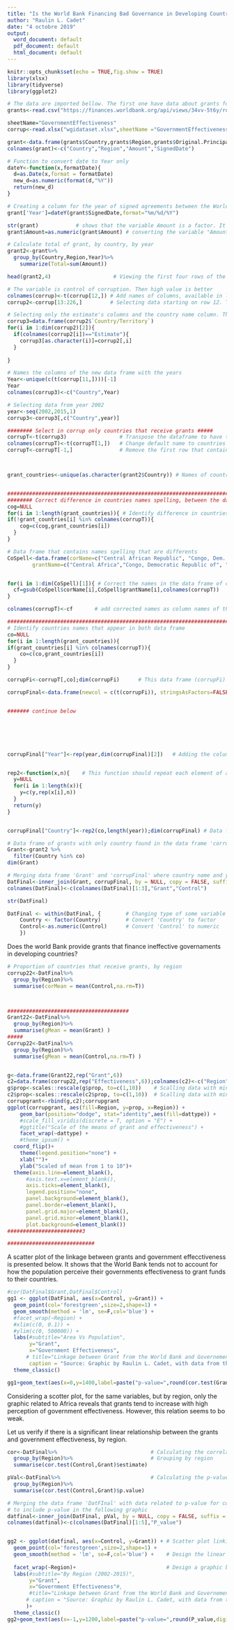 ```yaml
---
title: "Is the World Bank Financing Bad Governance in Developing Countries?"
author: "Raulin L. Cadet"
date: "4 octobre 2019"
output:
  word_document: default
  pdf_document: default
  html_document: default
---
```



```r
knitr::opts_chunk$set(echo = TRUE,fig.show = TRUE)
library(xlsx)
library(tidyverse)
library(ggplot2)

```



```r
# The data are imported bellow. The first one have data about grants fom the World. The second have the index of control for corruption. Higher index of control for corruption is a better performance.
grants<-read.csv("https://finances.worldbank.org/api/views/34vv-5t6y/rows.csv?accessType=DOWNLOAD&bom=true&format=true")

sheetName="GovernmentEffectiveness"
corrup<-read.xlsx("wgidataset.xlsx",sheetName ="GovernmentEffectiveness" ) #"ControlofCorruption" Source: https://info.worldbank.org/governance/wgi/Home/downLoadFile?fileName=wgidataset.xlsx

```


```r
grant<-data.frame(grants$Country,grants$Region,grants$Original.Principal.Amount,grants$Agreement.Signing.Date)
colnames(grant)<-c("Country","Region","Amount","SignedDate")

# Function to convert date to Year only
dateY<-function(x,formatDate){      
  d=as.Date(x,format = formatDate)
  new_d=as.numeric(format(d,"%Y"))
  return(new_d)
}

# Creating a column for the year of signed agreements between the World Bank and the beneficiaries of grants.
grant['Year']=dateY(grant$SignedDate,format="%m/%d/%Y")

str(grant)            # shows that the variable Amount is a factor. It should be numeric.
grant$Amount=as.numeric(grant$Amount) # converting the variable "Amount" as numeric
```


```r
# Calculate total of grant, by country, by year
grant2<-grant%>%
  group_by(Country,Region,Year)%>%
    summarize(Total=sum(Amount))

head(grant2,4)                    # Viewing the first four rows of the data frame 'grant2'
```



```r
# The variable is control of corruption. Then high value is better
colnames(corrup)<-t(corrup[12,]) # Add names of columns, available in line 12.
corrup2<-corrup[13:226,]         # Selecting data starting on row 12. The rows above 12 do not contain data, but title information.

# Selecting only the estimate's columns and the country name column. They provide the index data. The other columns are other statistics about the index.
corrup3=data.frame(corrup2$`Country/Territory`)
for(i in 1:dim(corrup2)[2]){
  if(colnames(corrup2[i])=="Estimate"){
    corrup3[as.character(i)]=corrup2[,i]
  }
  
}

# Names the columns of the new data frame with the years
Year<-unique(c(t(corrup[11,])))[-1]
Year
colnames(corrup3)<-c("Country",Year)

# Selecting data from year 2002
year<-seq(2002,2015,1)
corrup3<-corrup3[,c("Country",year)]

######## Select in corrup only countries that receive grants #####
corrupT<-t(corrup3)                 # Transpose the dataframe to have the countries name in columns
colnames(corrupT)<-t(corrupT[1,])   # Change default name to countries name which are in row 1.
corrupT<-corrupT[-1,]               # Remove the first row that contains the countries names



grant_countries<-unique(as.character(grant2$Country)) # Names of countries that receive grants from 2002 to 2015


###########################################################################################
######## Correct difference in countries names spelling, between the dataframe ############
cog=NULL
for(i in 1:length(grant_countries)){ # Identify difference in countries names in the two data frame
if(!grant_countries[i] %in% colnames(corrupT)){
    cog=c(cog,grant_countries[i])
  }
}

# Data frame that contains names spelling that are differents
CoSpell<-data.frame(corName=c("Central African Republic", "Congo, Dem. Rep.","Congo, Rep.","Lao PDR","Micronesia, Fed. Sts.","SÃ£o TomÃ© and Principe","Yemen, Rep.","CÃ´te d'Ivoire"),
        grantName=c("Central Africa","Congo, Democratic Republic of", "Congo, Republic of","Lao People's Democratic Republic","Micronesia, Federated States of","Sao Tome and Principe","Yemen, Republic of","Cote d'Ivoire"))


for(i in 1:dim(CoSpell)[1]){ # Correct the names in the data frame of control for corruption
  cf=gsub(CoSpell$corName[i],CoSpell$grantName[i],colnames(corrupT))
}

colnames(corrupT)<-cf       # add corrected names as column names of the data frame of control for corruption

##########################################################################################
# Identify countries names that appear in both data frame
co=NULL
for(i in 1:length(grant_countries)){ 
if(grant_countries[i] %in% colnames(corrupT)){
    co=c(co,grant_countries[i])
  }
}

corrupFi<-corrupT[,co];dim(corrupFi)      # This data frame (corrupFi) has 62 countries found in grant2 

corrupFinal<-data.frame(newcol = c(t(corrupFi)), stringsAsFactors=FALSE) # Create a data frame of one column, with data of control of corruption for all countries that receive grants from the WB.


####### continue below






corrupFinal["Year"]<-rep(year,dim(corrupFinal)[2])   # Adding the column of the year to the new data frame.


rep2<-function(x,n){    # This function should repeat each element of a vector n times 
  y=NULL
  for(i in 1:length(x)){
    y=c(y,rep(x[i],n))
  }
  return(y)
}


corrupFinal["Country"]<-rep2(co,length(year));dim(corrupFinal) # Data frame with index of control for corruption, for countries that receive grant from the World Bank.

# Data frame of grants with only country found in the data frame 'corrupFinal'. However, data are not available for some years, for some countries. That's why they do not have the same number of rows.            
Grant<-grant2 %>%            
  filter(Country %in% co)
dim(Grant)
```



```r
# Merging data frame 'Grant' and 'corrupFinal' where country name and year are the same
DatFinal<-inner_join(Grant, corrupFinal, by = NULL, copy = FALSE, suffix = c(".grant", ".corrup") )
colnames(DatFinal)<-c(colnames(DatFinal)[1:3],"Grant","Control")
```

```r
str(DatFinal)

DatFinal <- within(DatFinal, {        # Changing type of some variable in 'DatFinal'   
    Country <- factor(Country)        # Convert 'Country' to factor
    Control<-as.numeric(Control)      # Convert 'Control' to numeric
    })

```



Does the world Bank provide grants that finance ineffective governaments in developing countries?

```r
# Proportion of countries that receive grants, by region
corrup22<-DatFinal%>%
  group_by(Region)%>%
  summarise(corMean = mean(Control,na.rm=T))



#######################################
Grant22<-DatFinal%>%
  group_by(Region)%>%
  summarise(gMean = mean(Grant) )
#####
Corrup22<-DatFinal%>%
  group_by(Region)%>%
  summarise(gMean = mean(Control,na.rm=T) )


g<-data.frame(Grant22,rep("Grant",6))
c2=data.frame(corrup22,rep("Effectiveness",6));colnames(c2)<-c("Region","prop","dattype");colnames(g)<-colnames(c2)
g$prop<-scales::rescale(g$prop, to=c(1,10))    # Scalling data with min/max method
c2$prop<-scales::rescale(c2$prop, to=c(1,10))  # Scalling data with min/max method
corrupgrant<-rbind(g,c2);corrupgrant
ggplot(corrupgrant, aes(fill=Region, y=prop, x=Region)) + 
    geom_bar(position="dodge", stat="identity",aes(fill=dattype)) +
    #scale_fill_viridis(discrete = T, option = "E") +
    #ggtitle("Scale of the means of grant and effectiveness") +
    facet_wrap(~dattype) +
    #theme_ipsum() +
  coord_flip()+
    theme(legend.position="none") +
    xlab("")+
    ylab("Scaled of mean from 1 to 10")+
  theme(axis.line=element_blank(),
      #axis.text.x=element_blank(),
      axis.ticks=element_blank(),
      legend.position="none",
      panel.background=element_blank(),
      panel.border=element_blank(),
      panel.grid.major=element_blank(),
      panel.grid.minor=element_blank(),
      plot.background=element_blank())
########################3

############################


```


A scatter plot of the linkage between grants and government effecctiveness is presented below. It shows that the World Bank tends not to account for how the population perceive their governments effectiveness to grant funds to their countries.

```r
#cor(DatFinal$Grant,DatFinal$Control)
gg1 <- ggplot(DatFinal, aes(x=Control, y=Grant)) + 
  geom_point(col='forestgreen',size=2,shape=1) + 
  geom_smooth(method = 'lm', se=F,col='blue') + 
  #facet_wrap(~Region) +
  #xlim(c(0, 0.1)) + 
  #ylim(c(0, 500000)) + 
  labs(#subtitle="Area Vs Population", 
       y="Grant", 
       x="Government Effectiveness", 
      # title="Linkage between Grant from the World Bank and Governement Effectiveness", 
       caption = "Source: Graphic by Raulin L. Cadet, with data from the World Bank")+
  theme_classic()

gg1+geom_text(aes(x=0,y=1400,label=paste("p-value=",round(cor.test(Grant,Control)$p.value,digits = 2))),col='red')

```

Considering a scotter plot, for the same variables, but by region, only the graphic related to Africa reveals that grants tend to increase with high perception of government effectiveness. However, this relation seems to bo weak. 




Let us verify if there is a significant linear relationship between the grants and government effectiveness, by region.

```r

cor<-DatFinal%>%                              # Calculating the correlation coefficient (method of Pearson)
  group_by(Region)%>%                         # Grouping by region
  summarise(cor.test(Control,Grant)$estimate)

pVal<-DatFinal%>%                             # Calculating the p-value of the correlation by region
  group_by(Region)%>%
  summarise(cor.test(Control,Grant)$p.value)
```


```r
# Merging the data frame 'DatFInal' with data related to p-value for correlation test by region
# to include p-value in the following graphic
datfinal<-inner_join(DatFinal, pVal, by = NULL, copy = FALSE, suffix = c(".grant", ".corrup") )
colnames(datfinal)<-c(colnames(DatFinal)[1:5],"P_value")


gg2 <- ggplot(datfinal, aes(x=Control, y=Grant)) + # Scatter plot linking 'Grant' and 'Control'
  geom_point(col='forestgreen',size=2,shape=1) + 
  geom_smooth(method = 'lm', se=F,col='blue') +    # Design the linear relationship (blue line)
  
  facet_wrap(~Region)+                             # Design a graphic by region
  labs(#subtitle="By Region (2002-2015)", 
       y="Grant", 
       x="Government Effectiveness"#, 
       #title="Linkage between Grant from the World Bank and Governement Effectiveness", 
      # caption = "Source: Graphic by Raulin L. Cadet, with data from the World Bank"
      )+
  theme_classic()
gg2+geom_text(aes(x=-1,y=1200,label=paste("p-value=",round(P_value,digits = 2))),col='red')

```


